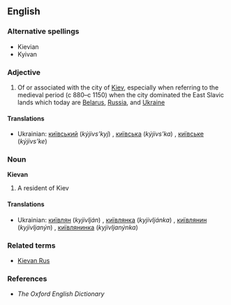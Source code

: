 ==English==

===Alternative spellings===
* Kievian
* Kyivan

===Adjective===
{{en-adj|-}}

# Of or associated with the city of [[Kiev]], especially when referring to the medieval period (c 880–c 1150) when the city dominated the East Slavic lands which today are [[Belarus]], [[Russia]], and [[Ukraine]]

====Translations====
* Ukrainian: [[київський]] (''kýjivs’kyj'') {{m}}, [[київська]] (''kýjivs’ka'') {{f}}, [[київське]] (''kýjivs’ke'') {{n}}

===Noun===
'''Kievan'''

# A resident of Kiev

====Translations====
* Ukrainian: [[київлян]] (''kyjivlján'') {{m}}, [[київлянка]] (''kyjivljánka'') {{f}}, [[київлянин]] (''kyjivljanýn'') {{m}}, [[київлянинка]] (''kyjivljanýnka'') {{f}}

===Related terms===
* [[Kievan Rus]]

===References===
* ''The Oxford English Dictionary''